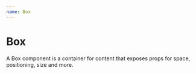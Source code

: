 ```yaml
---
name: Box
---
```



# Box

<Playground>
  <Box>
    A Box component is a container for content that exposes props for space,
    positioning, size and more.
  </Box>
</Playground>
